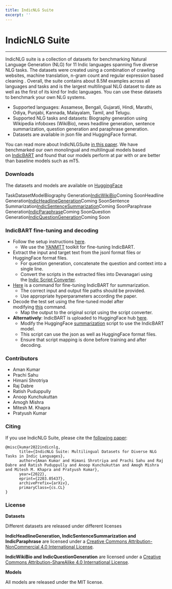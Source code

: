 ```yaml
---
title: IndicNLG Suite
excerpt: ''
---
```


# IndicNLG Suite

***

IndicNLG suite is a collection of datasets for benchmarking Natural Language Generation (NLG) for 11 Indic languages spanning five diverse NLG tasks. The datasets were created using a combination of crawling websites, machine translation, n-gram count and regular expression based cleaning . Overall, the suite contains about 8.5M examples across all languages and tasks and is the largest multilingual NLG dataset to date as well as the first of its kind for Indic languages. You can use these datasets to benchmark your own NLG systems.

*   Supported languages: Assamese, Bengali, Gujarati, Hindi, Marathi, Odiya, Punjabi, Kannada, Malayalam, Tamil, and Telugu.
*   Supported NLG tasks and datasets: Biography generation using Wikipedia infoboxes (WikiBio), news headline generation, sentence summarization, question generation and paraphrase generation.
*   Datasets are available in json file and HuggingFace format.

You can read more about IndicNLGSuite [in this paper](https://arxiv.org/abs/2203.05437). We have benchmarked our own monolingual and multilingual models based on [IndicBART](https://indicnlp.ai4bharat.org/indic-bart) and found that our models perform at par with or are better than baseline models such as mT5.

### Downloads

The datasets and models are available on [HuggingFace](https://huggingface.co/)

TaskDatasetModelBiography Generation[IndicWikiBio](https://huggingface.co/datasets/ai4bharat/IndicWikiBio)Coming SoonHeadline Generation[IndicHeadlineGeneration](https://huggingface.co/datasets/ai4bharat/IndicHeadlineGeneration)Coming SoonSentence Summarization[IndicSentenceSummarization](https://huggingface.co/datasets/ai4bharat/IndicSentenceSummarization)Coming SoonParaphrase Generation[IndicParaphrase](https://huggingface.co/datasets/ai4bharat/IndicParaphrase)Coming SoonQuestion Generation[IndicQuestionGeneration](https://huggingface.co/datasets/ai4bharat/IndicQuestionGeneration)Coming Soon

### IndicBART fine-tuning and decoding

*   Follow the setup instructions [here](https://github.com/AI4Bharat/indic-bart/blob/main/README.md#installation).
    *   We use the [YANMTT](https://github.com/prajdabre/yanmtt) toolkit for fine-tuning IndicBART.
*   Extract the input and target text from the jsonl format files or HuggingFace format files.
    *   For question generation, concatenate the question and context into a single line.
    *   Convert the scripts in the extracted files into Devanagari using the [Indic Script Converter](https://github.com/AI4Bharat/indic-bart/blob/main/indic\_scriptmap.py).
*   [Here](https://github.com/AI4Bharat/indic-bart/blob/main/README.md#fine-tuning-command-1) is a command for fine-tuning IndicBART for summarization.
    *   The correct input and output file paths should be provided.
    *   Use appropriate hyperparameters according the paper.
*   Decode the test set using the fine-tuned model after modifying [this](https://github.com/AI4Bharat/indic-bart/blob/main/README.md#decoding-command-1) command.
    *   Map the output to the original script using the script converter.
*   **Alternatively**: IndicBART is uploaded to HuggingFace hub [here](https://huggingface.co/ai4bharat/IndicBART).
    *   Modify the HuggingFace [summarization](https://github.com/huggingface/transformers/tree/master/examples/pytorch/summarization) script to use the IndicBART model.
    *   This script can use the json as well as HuggingFace format files.
    *   Ensure that script mapping is done before training and after decoding.

### Contributors

*   Aman Kumar
*   Prachi Sahu
*   Himani Shrotriya
*   Raj Dabre
*   Ratish Puduppully
*   Anoop Kunchukuttan
*   Amogh Mishra
*   Mitesh M. Khapra
*   Pratyush Kumar

### Citing

If you use IndicNLG Suite, please cite the [following paper](https://arxiv.org/abs/2203.05437):

```
@misc{kumar2022indicnlg,
      title={IndicNLG Suite: Multilingual Datasets for Diverse NLG Tasks in Indic Languages}, 
      author={Aman Kumar and Himani Shrotriya and Prachi Sahu and Raj Dabre and Ratish Puduppully and Anoop Kunchukuttan and Amogh Mishra and Mitesh M. Khapra and Pratyush Kumar},
      year={2022},
      eprint={2203.05437},
      archivePrefix={arXiv},
      primaryClass={cs.CL}
}   

```

### License

**Datasets**

Different datasets are released under different licenses




**IndicHeadlineGeneration, IndicSentenceSummarization and IndicParaphrase** are licensed under a [Creative Commons Attribution-NonCommercial 4.0 International License](http://creativecommons.org/licenses/by-nc/4.0/).


**IndicWikiBio and IndicQuestionGeneration** are licensed under a [Creative Commons Attribution-ShareAlike 4.0 International License](http://creativecommons.org/licenses/by-sa/4.0/).

**Models**

All models are released under the MIT license.



